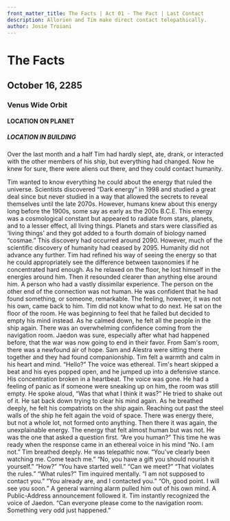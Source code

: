 ```yaml
---
front_matter_title: The Facts | Act 01 - The Pact | Last Contact
description: Allorien and Tim make direct contact telepathically.
author: Josie Troiani
---
```

# The Facts

## October 16, 2285

### Venus Wide Orbit

#### LOCATION ON PLANET

##### LOCATION IN BUILDING

Over the last month and a half Tim had hardly slept, ate, drank, or interacted with the other members of his ship, but everything had changed. Now he knew for sure, there were aliens out there, and they could contact humanity.

Tim wanted to know everything he could about the energy that ruled the universe. Scientists discovered “Dark energy” in 1998 and studied a great deal since but never studied in a way that allowed the secrets to reveal themselves until the late 2070s. However, humans knew about this energy long before the 1900s, some say as early as the 200s B.C.E.
This energy was a cosmological constant but appeared to radiate from stars, planets, and to a lesser effect, all living things. Planets and stars were classified as ‘living things' and they got added to a fourth domain of biology named “cosmae.” This discovery had occurred around 2090. However, much of the scientific discovery of humanity had ceased by 2095. Humanity did not advance any further.
Tim had refined his way of seeing the energy so that he could appropriately see the difference between taxonomies if he concentrated hard enough. As he relaxed on the floor, he lost himself in the energies around him. Then it resounded clearer than anything else around him. A person who had a vastly dissimilar experience. The person on the other end of the connection was not human. He was confident that he had found something, or someone, remarkable. The feeling, however, it was not his own, came back to him. Tim did not know what to do next.
He sat on the floor of the room. He was beginning to feel that he failed but decided to empty his mind instead. As he calmed down, he felt all the people in the ship again. There was an overwhelming confidence coming from the navigation room. Jaedon was sure, especially after what had happened before, that the war was now going to end in their favor. From Sam's room, there was a newfound air of hope. Sam and Alestra were sitting there together and they had found companionship. Tim felt a warmth and calm in his heart and mind.
“Hello?” The voice was ethereal. Tim's heart skipped a beat and his eyes popped open, and he jumped up into a defensive stance. His concentration broken in a heartbeat. The voice was gone. He had a feeling of panic as if someone were sneaking up on him, the room was still empty. He spoke aloud, “Was that what I think it was?” He tried to shake out of it.
He sat back down trying to clear his mind again. As he breathed deeply, he felt his compatriots on the ship again. Reaching out past the steel walls of the ship he felt again the void of space. There was energy there, but not a whole lot, not formed onto anything.
Then there it was again, the unexplainable energy. The energy that felt almost human but was not. He was the one that asked a question first. “Are you human?” This time he was ready when the response came in an ethereal voice in his mind “No. I am not.”
Tim breathed deeply. He was telepathic now. “You've clearly been watching me. Come teach me.”
“No, you have a gift you should nourish it yourself.”
“How?”
“You have started well.”
“Can we meet?”
“That violates the rules.”
“What rules?” Tim inquired mentally.
“I am not supposed to contact you.”
“You already are, and I contacted you.”
“Oh, good point. I will see you soon.”
A general warning alarm pulled him out of his own mind. A Public-Address announcement followed it. Tim instantly recognized the voice of Jaedon. “Can everyone please come to the navigation room. Something very odd just happened.”
